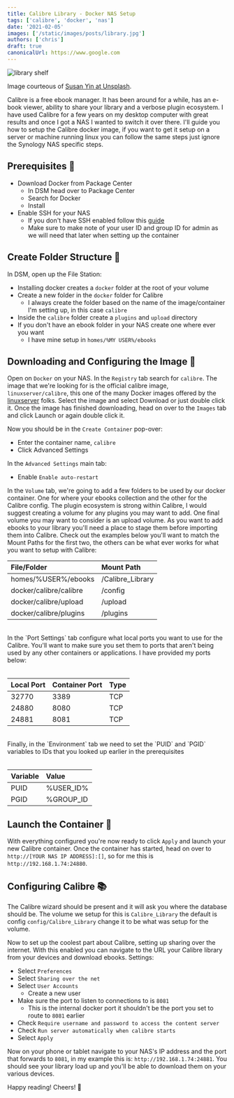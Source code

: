 ```yaml
---
title: Calibre Library - Docker NAS Setup
tags: ['calibre', 'docker', 'nas']
date: '2021-02-05'
images: ['/static/images/posts/library.jpg']
authors: ['chris']
draft: true
canonicalUrl: https://www.google.com
---
```


<Image
  className="w-full rounded-xl"
  alt="library shelf"
  src="/static/images/posts/library.jpg"
  layout="responsive"
  width={450}
  height={250}
/>

<TOCInline toc={props.toc} asDisclosure toHeading={3} />

Image courteous of [Susan Yin at Unsplash](https://unsplash.com/@syinq).

Calibre is a free ebook manager. It has been around for a while, has an e-book viewer, ability to share your library and a verbose plugin ecosystem. I have used Calibre for a few years on my desktop computer with great results and once I got a NAS I wanted to switch it over there. I'll guide you how to setup the Calibre docker image, if you want to get it setup on a server or machine running linux you can follow the same steps just ignore the Synology NAS specific steps.

## Prerequisites 📃

- Download Docker from Package Center
  - In DSM head over to Package Center
  - Search for Docker
  - Install
- Enable SSH for your NAS
  - If you don't have SSH enabled follow this [guide](https://chrisotto.dev/ssh-synology-nas/)
  - Make sure to make note of your user ID and group ID for admin as we will need that later when setting up the container

## Create Folder Structure 📂

In DSM, open up the File Station:

- Installing docker creates a `docker` folder at the root of your volume
- Create a new folder in the `docker` folder for Calibre
  - I always create the folder based on the name of the image/container I'm setting up, in this case `calibre`
- Inside the `calibre` folder create a `plugins` and `upload` directory
- If you don't have an ebook folder in your NAS create one where ever you want
  - I have mine setup in `homes/%MY USER%/ebooks`

## Downloading and Configuring the Image 🚢

Open on `Docker` on your NAS. In the `Registry` tab search for `calibre`. The image that we're looking for is the official calibre image, `linuxserver/calibre`, this one of the many Docker images offered by the [linuxserver](https://fleet.linuxserver.io/) folks. Select the image and select Download or just double click it. Once the image has finished downloading, head on over to the `Images` tab and click Launch or again double click it.

Now you should be in the `Create Container` pop-over:

- Enter the container name, `calibre`
- Click Advanced Settings

In the `Advanced Settings` main tab:

- Enable `Enable auto-restart`

In the `Volume` tab, we're going to add a few folders to be used by our docker container. One for where your ebooks collection and the other for the Calibre config. The plugin ecosystem is strong within Calibre, I would suggest creating a volume for any plugins you may want to add. One final volume you may want to consider is an upload volume. As you want to add ebooks to your library you'll need a place to stage them before importing them into Calibre. Check out the examples below you'll want to match the Mount Paths for the first two, the others can be what ever works for what you want to setup with Calibre:

| File/Folder            | Mount Path       |
| :--------------------- | :--------------- |
| homes/%USER%/ebooks    | /Calibre_Library |
| docker/calibre/calibre | /config          |
| docker/calibre/upload  | /upload          |
| docker/calibre/plugins | /plugins         |

<br />
In the `Port Settings` tab configure what local ports you want to use for the Calibre. You'll want to
make sure you set them to ports that aren't being used by any other containers or applications. I have
provided my ports below:
<br />
<br />

| Local Port | Container Port | Type |
| :--------- | :------------- | :--- |
| 32770      | 3389           | TCP  |
| 24880      | 8080           | TCP  |
| 24881      | 8081           | TCP  |

<br />
Finally, in the `Environment` tab we need to set the `PUID` and `PGID` variables to IDs that you looked
up earlier in the prerequisites
<br />
<br />

| Variable | Value     |
| :------- | :-------- |
| PUID     | %USER_ID% |
| PGID     | %GROUP_ID |

## Launch the Container 🚀

With everything configured you're now ready to click `Apply` and launch your new Calibre container. Once the container has started, head on over to `http://[YOUR NAS IP ADDRESS]:[]`, so for me this is `http://192.168.1.74:24880`.

## Configuring Calibre 📚

The Calibre wizard should be present and it will ask you where the database should be. The volume we setup for this is `Calibre_Library` the default is config `config/Calibre_Library` change it to be what was setup for the volume.

Now to set up the coolest part about Calibre, setting up sharing over the internet. With this enabled you can navigate to the URL your Calibre library from your devices and download ebooks. Settings:

- Select `Preferences`
- Select `Sharing over the net`
- Select `User Accounts`
  - Create a new user
- Make sure the port to listen to connections to is `8081`
  - This is the internal docker port it shouldn't be the port you set to route to `8081` earlier
- Check `Require username and password to access the content server`
- Check `Run server automatically when calibre starts`
- Select `Apply`

Now on your phone or tablet navigate to your NAS's IP address and the port that forwards to `8081`, in my example this is: `http://192.168.1.74:24881`. You should see your library load up and you'll be able to download them on your various devices.

Happy reading! Cheers! 🍻
